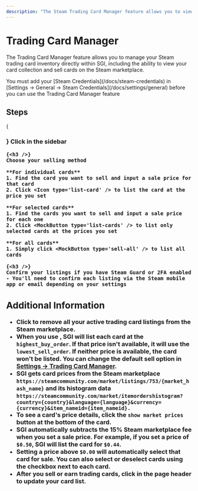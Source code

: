 ```yaml
---
description: "The Steam Trading Card Manager feature allows you to view, list, and sell your Steam trading card inventory directly within SGI."
---
```




# Trading Card Manager

The Trading Card Manager feature allows you to manage your Steam trading card inventory directly within SGI, including the ability to view your card collection and sell cards on the Steam marketplace.

<Callout type="info">
    You must add your [Steam Credentials](/docs/steam-credentials) in [Settings → General → Steam Credentials](/docs/settings/general) before you can use the Trading Card Manager feature
</Callout>

## Steps

<Steps>
    {<h3 />}
    Click <MockButton type='trading-card-manager' /> in the sidebar
    
    {<h3 />}
    Choose your selling method
    
    **For individual cards**
    1. Find the card you want to sell and input a sale price for that card
    2. Click <Icon type='list-card' /> to list the card at the price you set

    **For selected cards**
    1. Find the cards you want to sell and input a sale price for each one
    2. Click <MockButton type='list-cards' /> to list only selected cards at the prices you set

    **For all cards**
    1. Simply click <MockButton type='sell-all' /> to list all cards

    {<h3 />}
    Confirm your listings if you have Steam Guard or 2FA enabled
    - You'll need to confirm each listing via the Steam mobile app or email depending on your settings
</Steps>

## Additional Information

- Click <MockButton type='remove-all'/> to remove all your active trading card listings from the Steam marketplace.
- When you use <MockButton type='sell-all' />, SGI will list each card at the `highest_buy_order`. If that price isn't available, it will use the `lowest_sell_order`. If neither price is available, the card won't be listed. You can change the default sell option in [Settings → Trading Card Manager](/docs/settings/trading-card-manager).
- SGI gets card prices from the Steam marketplace `https://steamcommunity.com/market/listings/753/{market_hash_name}` and its histogram data `https://steamcommunity.com/market/itemordershistogram?country={country}&language={language}&currency={currency}&item_nameid={item_nameid}.`
- To see a card's price details, click the `show market prices` button at the bottom of the card.
- SGI automatically subtracts the 15% Steam marketplace fee when you set a sale price. For example, if you set a price of `$0.50`, SGI will list the card for `$0.44`.
- Setting a price above `$0.00` will automatically select that card for sale. You can also select or deselect cards using the checkbox next to each card.
- After you sell or earn trading cards, click <MockButton type='refresh' /> in the page header to update your card list.